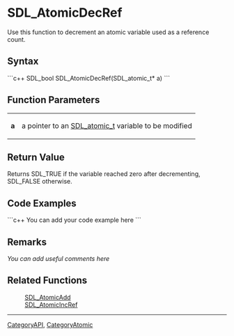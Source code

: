 <!-- pragma section-numbers off -->
<!-- pragma disable-camelcase -->

= SDL_AtomicDecRef =
Use this function to decrement an atomic variable used as a reference count.


== Syntax ==
```c++
SDL_bool SDL_AtomicDecRef(SDL_atomic_t* a)
```

== Function Parameters ==
{|
|'''a'''
|a pointer to an [[SDL_atomic_t]] variable to be modified
|}

== Return Value ==
Returns SDL_TRUE if the variable reached zero after decrementing, SDL_FALSE otherwise.

== Code Examples ==
```c++
You can add your code example here
```

== Remarks ==
''You can add useful comments here''

== Related Functions ==
:[[SDL_AtomicAdd]]
:[[SDL_AtomicIncRef]]

----
[[CategoryAPI]], [[CategoryAtomic]]
